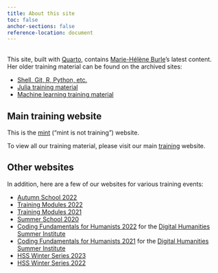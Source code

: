 ```yaml
---
title: About this site
toc: false
anchor-sections: false
reference-location: document
---
```

<br>
This site, built with [Quarto](https://quarto.org/), contains [Marie-Hélène Burle](https://www.sfu.ca/~msb2/)'s latest content. \
Her older training material can be found on the archived sites:

- [Shell, Git, R, Python, etc.](https://prog.westdri.ca/)
- [Julia training material](https://julia.westdri.ca/)
- [Machine learning training material](https://ml.westdri.ca/)

## Main training website

This is the [mint](/) ("mint is not training") website.

To view all our training material, please visit our main [training](https://training.westdri.ca/) website.

## Other websites

In addition, here are a few of our websites for various training events:

- [Autumn School 2022](https://autumnschool2022.westdri.ca/)
- [Training Modules 2022](https://rcmodules22.netlify.app/)
- [Training Modules 2021](https://wgtm21.netlify.app/)
- [Summer School 2020](https://wgschool.netlify.app/)
- [Coding Fundamentals for Humanists 2022](https://dhsi-2022.netlify.app/) for the [Digital Humanities Summer Institute](https://dhsi.org/)
- [Coding Fundamentals for Humanists 2021](https://dhsi-2021.netlify.app/) for the [Digital Humanities Summer Institute](https://dhsi.org/)
- [HSS Winter Series 2023](https://hss23.netlify.app/)
- [HSS Winter Series 2022](https://hss-series-2022.netlify.app/)
